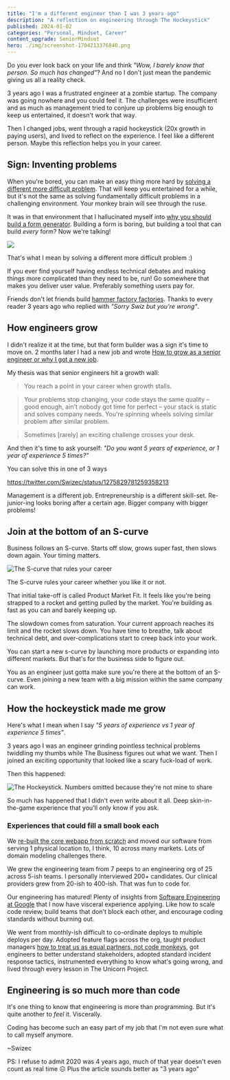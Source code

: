 ```yaml
---
title: "I'm a different engineer than I was 3 years ago"
description: "A reflection on engineering through The Hockeystick"
published: 2024-01-02
categories: "Personal, Mindset, Career"
content_upgrade: SeniorMindset
hero: ./img/screenshot-1704213376840.png
---
```


Do you ever look back on your life and think _"Wow, I barely know that person. So much has changed"_? And no I don't just mean the pandemic giving us all a reality check.

3 years ago I was a frustrated engineer at a zombie startup. The company was going nowhere and you could feel it. The challenges were insufficient and as much as management tried to conjure up problems big enough to keep us entertained, it doesn't work that way.

Then I changed jobs, went through a rapid hockeystick (20x growth in paying users), and lived to reflect on the experience. I feel like a different person. Maybe this reflection helps you in your career.

## Sign: Inventing problems

When you're bored, you can make an easy thing more hard by [solving a different more difficult problem](https://swizec.com/blog/solve-the-problem-not-a-different-more-difficult-problem/). That will keep you entertained for a while, but it's not the same as solving fundamentally difficult problems in a challenging environment. Your monkey brain will see through the ruse.

It was in that environment that I hallucinated myself into [why you should build a form generator](https://swizec.com/blog/why-you-should-build-a-form-generator/). Building a form is boring, but building a tool that can build _every_ form? Now we're talking!

![](./img/8b2uiljpg-03ceba.jpeg)

That's what I mean by solving a different more difficult problem :)

If you ever find yourself having endless technical debates and making things more complicated than they need to be, run! Go somewhere that makes you deliver user value. Preferably something users pay for.

Friends don't let friends build [hammer factory factories](https://gwern.net/doc/cs/2005-09-30-smith-whyihateframeworks.html). Thanks to every reader 3 years ago who replied with _"Sorry Swiz but you're wrong"_.

## How engineers grow

I didn't realize it at the time, but that form builder was a sign it's time to move on. 2 months later I had a new job and wrote [How to grow as a senior engineer or why I got a new job](https://swizec.com/blog/how-to-grow-as-a-senior-engineer-or-why-i-got-a-new-job/).

My thesis was that senior engineers hit a growth wall:

> You reach a point in your career when growth stalls.

> Your problems stop changing, your code stays the same quality – good enough, ain't nobody got time for perfect – your stack is static and solves company needs. You're spinning wheels solving similar problem after similar problem.

> Sometimes \[rarely] an exciting challenge crosses your desk.

And then it's time to ask yourself: _"Do you want 5 years of experience, or 1 year of experience 5 times?"_

You can solve this in one of 3 ways

https://twitter.com/Swizec/status/1275829781259358213

Management is a different job. Entrepreneurship is a different skill-set. Re-junior-ing looks boring after a certain age. Bigger company with bigger problems!

## Join at the bottom of an S-curve

Business follows an S-curve. Starts off slow, grows super fast, then slows down again. Your timing matters.

![The S-curve that rules your career](./img/The-S-curve-that-rules-your-career-4ebie6.png)

The S-curve rules your career whether you like it or not.

That initial take-off is called Product Market Fit. It feels like you're being strapped to a rocket and getting pulled by the market. You're building as fast as you can and barely keeping up.

The slowdown comes from saturation. Your current approach reaches its limit and the rocket slows down. You have time to breathe, talk about technical debt, and over-complications start to creep back into your work.

You can start a new s-curve by launching more products or expanding into different markets. But that's for the business side to figure out.

You as an engineer just gotta make sure you're there at the bottom of an S-curve. Even joining a new team with a big mission within the same company can work.

## How the hockeystick made me grow

Here's what I mean when I say _"5 years of experience vs 1 year of experience 5 times"_.

3 years ago I was an engineer grinding pointless technical problems twiddling my thumbs while The Business figures out what we want. Then I joined an exciting opportunity that looked like a scary fuck-load of work.

Then this happened:

![The Hockeystick. Numbers omitted because they're not mine to share](./img/The-Hockeystick-Numbers-omitted-because-theyre-not-mine-to-share-154i82.jpeg)

So much has happened that I didn't even write about it all. Deep skin-in-the-game experience that you'll only know if you ask.

### Experiences that could fill a small book each

We [re-built the core webapp from scratch](https://swizec.com/blog/how-to-rewrite-your-app-while-growing-to-a-dollar100000000-series-b/) and moved our software from serving 1 physical location to, I think, 10 across many markets. Lots of domain modeling challenges there.

We grew the engineering team from 7 peeps to an engineering org of 25 across 5-ish teams. I personally interviewed 200+ candidates. Our clinical providers grew from 20-ish to 400-ish. That was fun to code for.

Our engineering has matured! Plenty of insights from [Software Engineering at Google](https://swizec.com/blog/what-i-learned-from-software-engineering-at-google/) that I now have visceral experience applying. Like how to scale code review, build teams that don't block each other, and encourage coding standards without burning out.

We went from monthly-ish difficult to co-ordinate deploys to multiple deploys per day. Adopted feature flags across the org, taught product managers [how to treat us as equal partners, not code monkeys](https://swizec.com/blog/working-with-product/), got engineers to better understand stakeholders, adopted standard incident response tactics, instrumented everything to know what's going wrong, and lived through every lesson in The Unicorn Project.

## Engineering is so much more than code

It's one thing to know that engineering is more than programming. But it's quite another to _feel_ it. Viscerally.

Coding has become such an easy part of my job that I'm not even sure what to call myself anymore.

\~Swizec

PS: I refuse to admit 2020 was 4 years ago, much of that year doesn't even count as real time 😖 Plus the article sounds better as "3 years ago"
